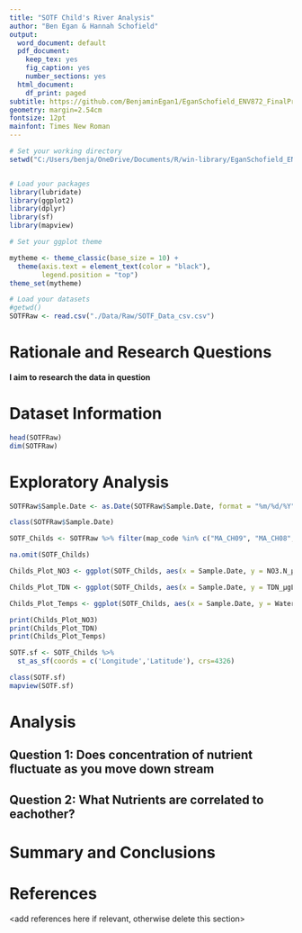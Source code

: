 ```yaml
---
title: "SOTF Child's River Analysis"
author: "Ben Egan & Hannah Schofield"
output:
  word_document: default
  pdf_document:
    keep_tex: yes
    fig_caption: yes
    number_sections: yes
  html_document:
    df_print: paged
subtitle: https://github.com/BenjaminEgan1/EganSchofield_ENV872_FinalProject.git
geometry: margin=2.54cm
fontsize: 12pt
mainfont: Times New Roman
---
```


\newpage
\tableofcontents 
\newpage
\listoftables 
\newpage
\listoffigures 
\newpage

```r
# Set your working directory
setwd("C:/Users/benja/OneDrive/Documents/R/win-library/EganSchofield_ENV872_FinalProject")


# Load your packages
library(lubridate)
library(ggplot2)
library(dplyr)
library(sf)
library(mapview)

# Set your ggplot theme

mytheme <- theme_classic(base_size = 10) +
  theme(axis.text = element_text(color = "black"), 
        legend.position = "top")
theme_set(mytheme)

# Load your datasets
#getwd()
SOTFRaw <- read.csv("./Data/Raw/SOTF_Data_csv.csv")

```


# Rationale and Research Questions
**I aim to research the data in question**


\newpage

# Dataset Information
```r
head(SOTFRaw)
dim(SOTFRaw)
```



\newpage

# Exploratory Analysis 
```r
SOTFRaw$Sample.Date <- as.Date(SOTFRaw$Sample.Date, format = "%m/%d/%Y")

class(SOTFRaw$Sample.Date)

SOTF_Childs <- SOTFRaw %>% filter(map_code %in% c("MA_CH09", "MA_CH08", "MA_CH07", "MA_CH06", "MA_CH05", "MA_CH04", "MA_CH03", "MA_CH02", "MA_CH01")) %>% select(Sample.ID, SiteName, Sample.Date, map_code, Latitude, Longitude, State.Region, NO3.N_µgL, NH4.N_µgL, TDN_µgL, PO4.P_µgL, SiO2_mgL, DOC_mgL, Water.temperature...F.)

na.omit(SOTF_Childs)

Childs_Plot_NO3 <- ggplot(SOTF_Childs, aes(x = Sample.Date, y = NO3.N_µgL, color = SiteName )) + geom_point()  + geom_smooth( se = FALSE) 

Childs_Plot_TDN <- ggplot(SOTF_Childs, aes(x = Sample.Date, y = TDN_µgL, color = SiteName)) + geom_point()  + geom_smooth(se = FALSE)

Childs_Plot_Temps <- ggplot(SOTF_Childs, aes(x = Sample.Date, y = Water.temperature...F., color = SiteName )) + geom_point()

print(Childs_Plot_NO3)
print(Childs_Plot_TDN)
print(Childs_Plot_Temps)
```
```r
SOTF.sf <- SOTF_Childs %>% 
  st_as_sf(coords = c('Longitude','Latitude'), crs=4326)

class(SOTF.sf)
mapview(SOTF.sf)


```



\newpage

# Analysis




## Question 1: Does concentration of nutrient fluctuate as you move down stream

## Question 2: What Nutrients are correlated to eachother?




\newpage

# Summary and Conclusions
  


\newpage

# References
<add references here if relevant, otherwise delete this section> 
